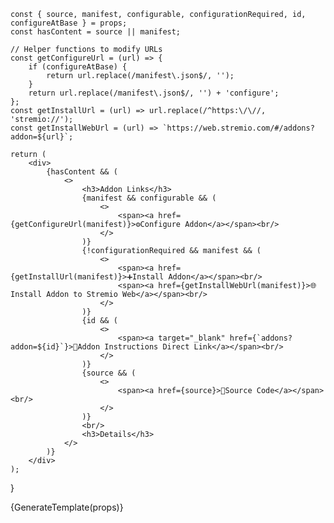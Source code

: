     const { source, manifest, configurable, configurationRequired, id, configureAtBase } = props;
    const hasContent = source || manifest;

    // Helper functions to modify URLs
    const getConfigureUrl = (url) => {
        if (configureAtBase) {
            return url.replace(/manifest\.json$/, '');
        }
        return url.replace(/manifest\.json$/, '') + 'configure';
    };
    const getInstallUrl = (url) => url.replace(/^https:\/\//, 'stremio://');
    const getInstallWebUrl = (url) => `https://web.stremio.com/#/addons?addon=${url}`;

    return (
        <div>
            {hasContent && (
                <>
                    <h3>Addon Links</h3>
                    {manifest && configurable && (
                        <>
                            <span><a href={getConfigureUrl(manifest)}>⚙️Configure Addon</a></span><br/>
                        </>
                    )}
                    {!configurationRequired && manifest && (
                        <>
                            <span><a href={getInstallUrl(manifest)}>➕Install Addon</a></span><br/>
                            <span><a href={getInstallWebUrl(manifest)}>🌐Install Addon to Stremio Web</a></span><br/>
                        </>
                    )}
                    {id && (
                        <>
                            <span><a target="_blank" href={`addons?addon=${id}`}>🔗Addon Instructions Direct Link</a></span><br/>
                        </>
                    )}
                    {source && (
                        <>
                            <span><a href={source}>📝Source Code</a></span><br/>
                        </>
                    )}
                    <br/>
                    <h3>Details</h3>
                </>
            )}
        </div>
    );
}

{GenerateTemplate(props)}

